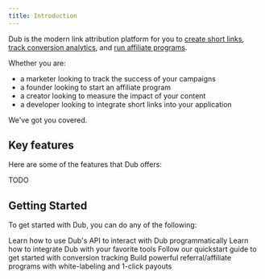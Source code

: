 ```yaml
---
title: Introduction
---
```


Dub is the modern link attribution platform for you to [create short links](/concepts/links/introduction), [track conversion analytics](/conversions/quickstart), and [run affiliate programs](/partners/quickstart).

Whether you are:

- a marketer looking to track the success of your campaigns
- a founder looking to start an affiliate program
- a creator looking to measure the impact of your content
- a developer looking to integrate short links into your application

We've got you covered.

## Key features

Here are some of the features that Dub offers:

TODO

## Getting Started

To get started with Dub, you can do any of the following:

<CardGroup cols={2}>
  <Card title="Try our API" icon="code" href="/api-reference/introduction">
    Learn how to use Dub's API to interact with Dub programmatically
  </Card>
  <Card title="Integrate with Dub" icon="circle-nodes" href="/integrations">
    Learn how to integrate Dub with your favorite tools
  </Card>
  <Card
    title="Conversion tracking"
    icon="arrow-progress"
    href="/conversions/quickstart"
  >
    Follow our quickstart guide to get started with conversion tracking
  </Card>
  <Card title="Dub Partners" icon="arrow-progress" href="/partners/quickstart">
    Build powerful referral/affiliate programs with white-labeling and 1-click
    payouts
  </Card>
</CardGroup>
